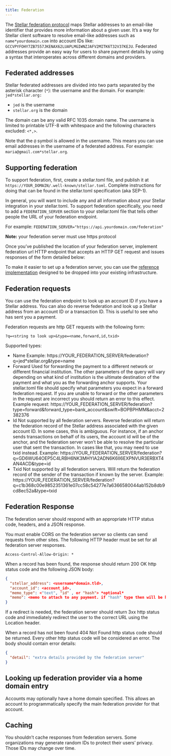 ```yaml
---
title: Federation
---
```


The [Stellar federation protocol](https://github.com/stellar/stellar-protocol/blob/master/ecosystem/sep-0002.md) maps Stellar addresses to an email-like identifier that provides more information about a given user. It’s a way for Stellar client software to resolve email-like addresses such as `name*yourdomain.com` into account IDs like: `GCCVPYFOHY7ZB7557JKENAX62LUAPLMGIWNZJAFV2MITK6T32V37KEJU`. Federated addresses provide an easy way for users to share payment details by using a syntax that interoperates across different domains and providers.

## Federated addresses

Stellar federated addresses are divided into two parts separated by the asterisk character (`*`): the username and the domain. For example: `jed*stellar.org:`

- `jed` is the username
- `stellar.org` is the domain

The domain can be any valid RFC 1035 domain name. The username is limited to printable UTF-8 with whitespace and the following characters excluded: `<*,>`.

Note that the `@` symbol is allowed in the username. This means you can use email addresses in the username of a federated address. For example: `maria@gmail.com*stellar.org`.

## Supporting federation

To support federation, first, create a stellar.toml file, and publish it at `https://YOUR_DOMAIN/.well-known/stellar.toml`. Complete instructions for doing that can be found in the stellar.toml specification (aka SEP-1).

In general, you will want to include any and all information about your Stellar integration in your stellar.toml. To support federation specifically, you need to add a `FEDERATION_SERVER` section to your stellar.toml file that tells other people the URL of your federation endpoint.

For example: `FEDERATION_SERVER="https://api.yourdomain.com/federation"`

**Note:** your federation server must use https protocol

Once you’ve published the location of your federation server, implement federation url HTTP endpoint that accepts an HTTP GET request and issues responses of the form detailed below:

To make it easier to set up a federation server, you can use the [reference implementation](https://github.com/stellar/go/tree/master/services/federation) designed to be dropped into your existing infrastructure.

## Federation requests

You can use the federation endpoint to look up an account ID if you have a Stellar address. You can also do reverse federation and look up a Stellar address from an account ID or a transaction ID. This is useful to see who has sent you a payment.

Federation requests are http GET requests with the following form:

`?q=<string to look up>&type=<name,forward,id,txid>`

Supported types:

- Name Example: https://YOUR_FEDERATION_SERVER/federation?q=jed\*stellar.org&type=name
- Forward Used for forwarding the payment to a different network or different financial institution. The other parameters of the query will vary depending on what kind of institution is the ultimate destination of the payment and what you as the forwarding anchor supports. Your stellar.toml file should specify what parameters you expect in a forward federation request. If you are unable to forward or the other parameters in the request are incorrect you should return an error to this effect. Example request: https://YOUR_FEDERATION_SERVER/federation?type=forward&forward_type=bank_account&swift=BOPBPHMM&acct=2382376
- Id Not supported by all federation servers. Reverse federation will return the federation record of the Stellar address associated with the given account ID. In some cases, this is ambiguous. For instance, if an anchor sends transactions on behalf of its users, the account id will be of the anchor, and the federation server won’t be able to resolve the particular user that sent the transaction. In cases like that, you may need to use txid instead. Example: https://YOUR_FEDERATION_SERVER/federation?q=GD6WU64OEP5C4LRBH6NK3MHYIA2ADN6K6II6EXPNVUR3ERBXT4AN4ACD&type=id
- Txid Not supported by all federation servers. Will return the federation record of the sender of the transaction if known by the server. Example: https://YOUR_FEDERATION_SERVER/federation?q=c1b368c00e9852351361e07cc58c54277e7a6366580044ab152b8db9cd8ec52a&type=txid

## Federation Response

The federation server should respond with an appropriate HTTP status code, headers, and a JSON response.

You must enable CORS on the federation server so clients can send requests from other sites. The following HTTP header must be set for all federation server responses.

`Access-Control-Allow-Origin: *`

When a record has been found, the response should return 200 OK http status code and the following JSON body:

```json
{
  "stellar_address": <username*domain.tld>,
  "account_id": <account_id>,
  "memo_type": <"text", "id" , or "hash"> *optional*
  "memo": <memo to attach to any payment. if "hash" type then will be base64 encoded> *optional*
}
```

If a redirect is needed, the federation server should return 3xx http status code and immediately redirect the user to the correct URL using the Location header.

When a record has not been found 404 Not Found http status code should be returned. Every other http status code will be considered an error. The body should contain error details:

```json
{
  "detail": "extra details provided by the federation server"
}
```

## Looking up federation provider via a home domain entry

Accounts may optionally have a home domain specified. This allows an account to programmatically specify the main federation provider for that account.

## Caching

You shouldn’t cache responses from federation servers. Some organizations may generate random IDs to protect their users’ privacy. Those IDs may change over time.
